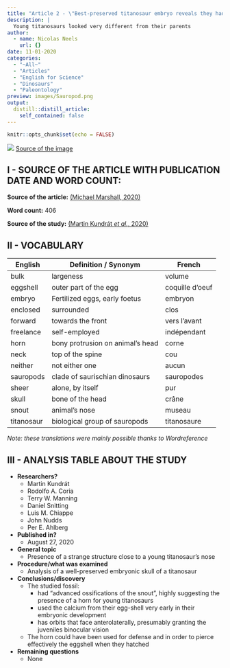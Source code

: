 ```yaml
---
title: "Article 2 - \"Best-preserved titanosaur embryo reveals they had nose horns as babies\""
description: |
  Young titanosaurs looked very different from their parents
author:
  - name: Nicolas Neels
    url: {}
date: 11-01-2020
categories:
  - "~All~"
  - "Articles"
  - "English for Science"
  - "Dinosaurs"
  - "Paleontology"
preview: images/Sauropod.png
output:
  distill::distill_article:
    self_contained: false
---
```


```r
knitr::opts_chunk$set(echo = FALSE)
```
![](images/Sauropod.png)
[Source of the image](https://pixabay.com/fr/vectors/silhouette-dinosaure-brachiosaurus-3464840/)

## I - SOURCE OF THE ARTICLE WITH PUBLICATION DATE AND WORD COUNT:
__Source of the article:__ [(Michael Marshall, 2020)](https://www.newscientist.com/article/2253205-best-preserved-titanosaur-embryo-reveals-they-had-nose-horns-as-babies/)

__Word count:__ 406


__Source of the study:__ [(Martin Kundrát *et al.*, 2020)](https://doi.org/10.1016/j.cub.2020.07.091)

## II - VOCABULARY

| English      | Definition / Synonym                | French          |
|--------------|-------------------------------------|-----------------|
| bulk         | largeness                           | volume          |
| eggshell     | outer part of the egg               | coquille d'oeuf |
| embryo       | Fertilized eggs, early foetus       | embryon         |
| enclosed     | surrounded                          | clos            |
| forward      | towards the front                   | vers l'avant    |
| freelance    | self-employed                       | indépendant     |
| horn         | bony protrusion on animal's head    | corne           |
| neck         | top of the spine                    | cou             |
| neither      | not either one                      | aucun           |
| sauropods    | clade of saurischian dinosaurs      | sauropodes      |
| sheer        | alone, by itself                    | pur             |
| skull        | bone of the head                    | crâne           |
| snout        | animal's nose                       | museau          |
| titanosaur   | biological group of sauropods       | titanosaure     |


*Note: these translations were mainly possible thanks to Wordreference*

## III - ANALYSIS TABLE ABOUT THE STUDY

* **Researchers?**
    + Martin Kundrát
    + Rodolfo A. Coria
    + Terry W. Manning
    + Daniel Snitting
    + Luis M. Chiappe
    + John Nudds
    + Per E. Ahlberg

* **Published in?**
    + August 27, 2020
    
* **General topic**
    + Presence of a strange structure close to a young titanosaur's nose

* **Procedure/what was examined**
    + Analysis of a well-preserved embryonic skull of a titanosaur

* **Conclusions/discovery**
    + The studied fossil:
        - had "advanced ossifications of the snout", highly suggesting the presence of a horn for young titanosaurs
        - used the calcium from their egg-shell very early in their embryonic development 
        - has orbits that face anterolaterally, presumably granting the juveniles binocular vision
    + The horn could have been used for defense and in order to pierce effectively the eggshell when they hatched

* **Remaining questions**
    + None
